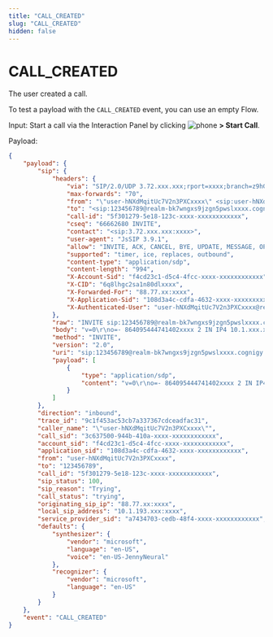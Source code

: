 ```yaml
---
title: "CALL_CREATED"
slug: "CALL_CREATED"
hidden: false
---
```


# CALL_CREATED

The user created a call.

To test a payload with the `CALL_CREATED` event, you can use an empty Flow.

Input: Start a call via the Interaction Panel by clicking ![phone](../../../../static/img/_assets/icons/phone.svg) **> Start Call**.

Payload:

```json
{
    "payload": {
        "sip": {
            "headers": {
                "via": "SIP/2.0/UDP 3.72.xxx.xxx;rport=xxxx;branch=z9hG4bKZrpS3gBX84UXD;received=10.1.xxx.xxx",
                "max-forwards": "70",
                "from": "\"user-hNXdMqitUc7V2n3PXCxxxx\" <sip:user-hNXdMqitUc7V2n3PXCxxxx@3.72.xxx.xxx:xxxx>;tag=yHKc002meZ0Sg",
                "to": "<sip:123456789@realm-bk7wngxs9jzgn5pwslxxxx.cognigy.ai>",
                "call-id": "5f301279-5e18-123c-xxxx-xxxxxxxxxxxx",
                "cseq": "66662680 INVITE",
                "contact": "<sip:3.72.xxx.xxx:xxxx>",
                "user-agent": "JsSIP 3.9.1",
                "allow": "INVITE, ACK, CANCEL, BYE, UPDATE, MESSAGE, OPTIONS, REFER, INFO, NOTIFY",
                "supported": "timer, ice, replaces, outbound",
                "content-type": "application/sdp",
                "content-length": "994",
                "X-Account-Sid": "f4cd23c1-d5c4-4fcc-xxxx-xxxxxxxxxxxx",
                "X-CID": "6q8lhgc2sa1n80dlxxxx",
                "X-Forwarded-For": "88.77.xx:xxxx",
                "X-Application-Sid": "108d3a4c-cdfa-4632-xxxx-xxxxxxxxxxxx",
                "X-Authenticated-User": "user-hNXdMqitUc7V2n3PXCxxxx@realm-bk7wngxs9jzgn5pwslxxxx.cognigy.ai"
            },
            "raw": "INVITE sip:123456789@realm-bk7wngxs9jzgn5pwslxxxx.cognigy.ai SIP/2.0\r\nVia: SIP/2.0/UDP 3.72.xxx.xxx;rport=xxxx;branch=z9hG4bKZrpS3gBX84UXD;received=10.1.xxx.xxx\r\nMax-Forwards: 70\r\nFrom: \"user-hNXdMqitUc7V2n3PXCxxxx\" <sip:user-hNXdMqitUc7V2n3PXCxxxx@3.72.xxx.xxx:xxxx>;tag=yHKc002meZ0Sg\r\nTo: <sip:123456789@realm-bk7wngxs9jzgn5pwslxxxx.cognigy.ai>\r\nCall-ID: 5f301279-5e18-123c-xxxx-xxxxxxxxxxxx\r\nCSeq: 66662680 INVITE\r\nContact: <sip:3.72.xxx.xxx:xxxx>\r\nUser-Agent: JsSIP 3.9.1\r\nAllow: INVITE, ACK, CANCEL, BYE, UPDATE, MESSAGE, OPTIONS, REFER, INFO, NOTIFY\r\nSupported: timer, ice, replaces, outbound\r\nContent-Type: application/sdp\r\nContent-Length: 994\r\nX-Account-Sid: f4cd23c1-d5c4-4fcc-xxxx-xxxxxxxxxxxx\r\nX-CID: 6q8lhgc2sa1n80dlxxxx\r\nX-Forwarded-For: 88.77.xx:xxxx\r\nX-Application-Sid: 108d3a4c-cdfa-4632-xxxx-xxxxxxxxxxxx\r\nX-Authenticated-User: user-hNXdMqitUc7V2n3PXCxxxx@realm-bk7wngxs9jzgn5pwslxxxx.cognigy.ai\r\n\r\nv=0\r\no=- 864095444741402xxxx 2 IN IP4 10.1.xxx.xxx\r\ns=-\r\nt=0 0\r\na=extmap-allow-mixed\r\na=msid-semantic: WMS 6b665972-b871-467b-xxxx-xxxxxxxxxxxx\r\nm=audio 40604 RTP/AVP 111 9 0 8 13 110 126\r\nc=IN IP4 10.1.xxx.xxx\r\na=extmap:1 urn:ietf:params:rtp-hdrext:ssrc-audio-level\r\na=extmap:2 http://www.webrtc.org/experiments/rtp-hdrext/abs-send-time\r\na=extmap:3 http://www.ietf.org/id/draft-holmer-rmcat-transport-wide-cc-extensions-01\r\na=extmap:4 urn:ietf:params:rtp-hdrext:sdes:mid\r\na=msid:6b665972-b871-467b-xxxx-xxxxxxxxxxxx 8eed9b05-e9eb-4186-xxxx-xxxxxxxxxxxx\r\na=ssrc:1633318641 cname:vhcrZYtXvzFBRICx\r\na=ssrc:1633318641 msid:6b665972-b871-467b-xxxx-xxxxxxxxxxxx 8eed9b05-e9eb-4186-xxxx-xxxxxxxxxxxx\r\na=mid:0\r\na=rtpmap:111 opus/48000/2\r\na=fmtp:111 minptime=10;useinbandfec=1\r\na=rtcp-fb:111 transport-cc\r\na=rtpmap:9 G722/8000\r\na=rtpmap:0 PCMU/8000\r\na=rtpmap:8 PCMA/8000\r\na=rtpmap:13 CN/8000\r\na=rtpmap:110 telephone-event/48000\r\na=rtpmap:126 telephone-event/8000\r\na=sendrecv\r\na=rtcp:40605\r\na=rtcp-mux\r\n",
            "body": "v=0\r\no=- 864095444741402xxxx 2 IN IP4 10.1.xxx.xxx\r\ns=-\r\nt=0 0\r\na=extmap-allow-mixed\r\na=msid-semantic: WMS 6b665972-b871-467b-xxxx-xxxxxxxxxxxx\r\nm=audio 40604 RTP/AVP 111 9 0 8 13 110 126\r\nc=IN IP4 10.1.xxx.xxx\r\na=extmap:1 urn:ietf:params:rtp-hdrext:ssrc-audio-level\r\na=extmap:2 http://www.webrtc.org/experiments/rtp-hdrext/abs-send-time\r\na=extmap:3 http://www.ietf.org/id/draft-holmer-rmcat-transport-wide-cc-extensions-01\r\na=extmap:4 urn:ietf:params:rtp-hdrext:sdes:mid\r\na=msid:6b665972-b871-467b-xxxx-xxxxxxxxxxxx 8eed9b05-e9eb-4186-xxxx-xxxxxxxxxxxx\r\na=ssrc:1633318641 cname:vhcrZYtXvzFBRICx\r\na=ssrc:1633318641 msid:6b665972-b871-467b-xxxx-xxxxxxxxxxxx 8eed9b05-e9eb-4186-xxxx-xxxxxxxxxxxx\r\na=mid:0\r\na=rtpmap:111 opus/48000/2\r\na=fmtp:111 minptime=10;useinbandfec=1\r\na=rtcp-fb:111 transport-cc\r\na=rtpmap:9 G722/8000\r\na=rtpmap:0 PCMU/8000\r\na=rtpmap:8 PCMA/8000\r\na=rtpmap:13 CN/8000\r\na=rtpmap:110 telephone-event/48000\r\na=rtpmap:126 telephone-event/8000\r\na=sendrecv\r\na=rtcp:40605\r\na=rtcp-mux\r\n",
            "method": "INVITE",
            "version": "2.0",
            "uri": "sip:123456789@realm-bk7wngxs9jzgn5pwslxxxx.cognigy.ai",
            "payload": [
                {
                    "type": "application/sdp",
                    "content": "v=0\r\no=- 864095444741402xxxx 2 IN IP4 10.1.xxx.xxx\r\ns=-\r\nt=0 0\r\na=extmap-allow-mixed\r\na=msid-semantic: WMS 6b665972-b871-467b-xxxx-xxxxxxxxxxxx\r\nm=audio 40604 RTP/AVP 111 9 0 8 13 110 126\r\nc=IN IP4 10.1.xxx.xxx\r\na=extmap:1 urn:ietf:params:rtp-hdrext:ssrc-audio-level\r\na=extmap:2 http://www.webrtc.org/experiments/rtp-hdrext/abs-send-time\r\na=extmap:3 http://www.ietf.org/id/draft-holmer-rmcat-transport-wide-cc-extensions-01\r\na=extmap:4 urn:ietf:params:rtp-hdrext:sdes:mid\r\na=msid:6b665972-b871-467b-xxxx-xxxxxxxxxxxx 8eed9b05-e9eb-4186-xxxx-xxxxxxxxxxxx\r\na=ssrc:1633318641 cname:vhcrZYtXvzFBRICx\r\na=ssrc:1633318641 msid:6b665972-b871-467b-xxxx-xxxxxxxxxxxx 8eed9b05-e9eb-4186-xxxx-xxxxxxxxxxxx\r\na=mid:0\r\na=rtpmap:111 opus/48000/2\r\na=fmtp:111 minptime=10;useinbandfec=1\r\na=rtcp-fb:111 transport-cc\r\na=rtpmap:9 G722/8000\r\na=rtpmap:0 PCMU/8000\r\na=rtpmap:8 PCMA/8000\r\na=rtpmap:13 CN/8000\r\na=rtpmap:110 telephone-event/48000\r\na=rtpmap:126 telephone-event/8000\r\na=sendrecv\r\na=rtcp:40605\r\na=rtcp-mux\r\n"
                }
            ]
        },
        "direction": "inbound",
        "trace_id": "9c1f453ac53cb7a337367cdceadfac31",
        "caller_name": "\"user-hNXdMqitUc7V2n3PXCxxxx\"",
        "call_sid": "3c637500-944b-410a-xxxx-xxxxxxxxxxxx",
        "account_sid": "f4cd23c1-d5c4-4fcc-xxxx-xxxxxxxxxxxx",
        "application_sid": "108d3a4c-cdfa-4632-xxxx-xxxxxxxxxxxx",
        "from": "user-hNXdMqitUc7V2n3PXCxxxx",
        "to": "123456789",
        "call_id": "5f301279-5e18-123c-xxxx-xxxxxxxxxxxx",
        "sip_status": 100,
        "sip_reason": "Trying",
        "call_status": "trying",
        "originating_sip_ip": "88.77.xx:xxxx",
        "local_sip_address": "10.1.193.xxx:xxxx",
        "service_provider_sid": "a7434703-cedb-48f4-xxxx-xxxxxxxxxxxx",
        "defaults": {
            "synthesizer": {
                "vendor": "microsoft",
                "language": "en-US",
                "voice": "en-US-JennyNeural"
            },
            "recognizer": {
                "vendor": "microsoft",
                "language": "en-US"
            }
        }
    },
    "event": "CALL_CREATED"
}
```